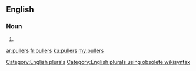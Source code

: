 ==English==

===Noun===
{{head|en}}

# {{plural of|puller}}

[[Category:English plurals]][[Category:English plurals using obsolete wikisyntax]]

[[ar:pullers]]
[[fr:pullers]]
[[ku:pullers]]
[[my:pullers]]